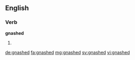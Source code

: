 ==English==

===Verb===
'''gnashed'''
# {{en-past of|gnash}}

[[de:gnashed]]
[[fa:gnashed]]
[[mg:gnashed]]
[[sv:gnashed]]
[[vi:gnashed]]
